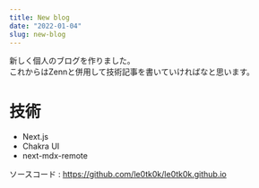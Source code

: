 ```yaml
---
title: New blog
date: "2022-01-04"
slug: new-blog
---
```


新しく個人のブログを作りました。  
これからはZennと併用して技術記事を書いていければなと思います。

# 技術

- Next.js
- Chakra UI
- next-mdx-remote

ソースコード :  https://github.com/le0tk0k/le0tk0k.github.io